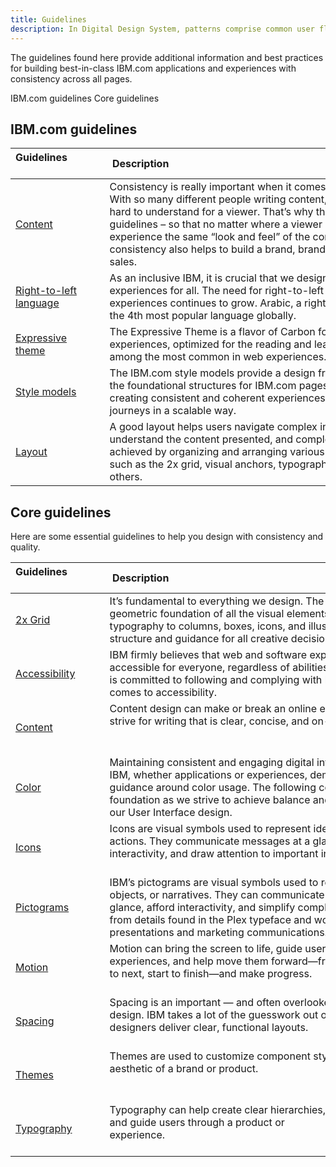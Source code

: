 ```yaml
---
title: Guidelines
description: In Digital Design System, patterns comprise common user flows and scenarios which are too complex or too universal to be encapsulated in a single component.
---
```

<PageDescription>

The guidelines found here provide additional information and best practices for building best-in-class IBM.com applications and experiences with consistency across all pages.

</PageDescription>

<AnchorLinks>

<AnchorLink>IBM.com guidelines</AnchorLink>
<AnchorLink>Core guidelines</AnchorLink>

</AnchorLinks>


## IBM.com guidelines

| Guidelines                                                                              | Description                                                                                                                                                                                                                                                                                      |
| --------------------------------------------------------------------------------------- | ------------------------------------------------------------------------------------------------------------------------------------------------------------------------------------------------------------------------------------------------------------------------------------------------ |
| [Content](https://www.ibm.com/standards/carbon/guidelines/content)                 | Consistency is really important when it comes to writing content. With so many different people writing content, messages can be hard to understand for a viewer. That’s why there are content guidelines – so that no matter where a viewer is on the website, they experience the same “look and feel” of the content. This consistency also helps to build a brand, brand loyalty and ultimately sales.                                    |
| [Right-to-left language](https://www.ibm.com/standards/carbon/guidelines/right-to-left)                 | As an inclusive IBM, it is crucial that we design and build online experiences for all. The need for right-to-left (RTL) web experiences continues to grow. Arabic, a right-to-left language, is the 4th most popular language globally.                                    |
| [Expressive theme](https://www.ibm.com/standards/carbon/guidelines/expressive-theme)                 | The Expressive Theme is a flavor of Carbon for IBM.com and web experiences, optimized for the reading and learning experiences, among the most common in web experiences.                                    |
| [Style models](https://www.ibm.com/standards/carbon/guidelines/style-models/overview)                 | The IBM.com style models provide a design framework that defines the foundational structures for IBM.com pages with the goal of creating consistent and coherent experiences across users’ journeys in a scalable way.                                    |
| [Layout](https://www.ibm.com/standards/carbon/guidelines/layout)                 | A good layout helps users navigate complex information, understand the content presented, and complete their goals. This is achieved by organizing and arranging various elements using tools such as the 2x grid, visual anchors, typography and motion, among others.                                    |

## Core guidelines
Here are some essential guidelines to help you design with consistency and quality.

| Guidelines                                                                              | Description                                                                                                                                                                                                                                                                                      |
| --------------------------------------------------------------------------------------- | ------------------------------------------------------------------------------------------------------------------------------------------------------------------------------------------------------------------------------------------------------------------------------------------------ |
| [2x Grid](https://www.carbondesignsystem.com/guidelines/2x-grid/overview/)                 | It’s fundamental to everything we design. The 2x Grid is the geometric foundation of all the visual elements of IBM Design, from typography to columns, boxes, icons, and illustrations. It provides structure and guidance for all creative decision-making.                                    |
| [Accessibility](https://www.carbondesignsystem.com/guidelines/accessibility/overview)   | IBM firmly believes that web and software experiences should be accessible for everyone, regardless of abilities or impairments. IBM is committed to following and complying with best practices when it comes to accessibility.                                                              |
| [Content](https://www.carbondesignsystem.com/guidelines/content/overview/)                | Content design can make or break an online experience. Always strive for writing that is clear, concise, and on-brand.                                                                                                                                                                           |
| [Color](https://www.carbondesignsystem.com/guidelines/color/overview)                   | Maintaining consistent and engaging digital interfaces throughout IBM, whether applications or experiences, demands extended guidance around color usage. The following concepts are the foundation as we strive to achieve balance and harmony through our User Interface design.               |
| [Icons](https://www.carbondesignsystem.com/guidelines/icons/library)                    | Icons are visual symbols used to represent ideas, objects, or actions. They communicate messages at a glance, afford interactivity, and draw attention to important information.                                                                                                                 |
| [Pictograms](https://www.carbondesignsystem.com/guidelines/pictograms/library)          | IBM’s pictograms are visual symbols used to represent ideas, objects, or narratives. They can communicate messages at a glance, afford interactivity, and simplify complex ideas. They draw from details found in the Plex typeface and work well in presentations and marketing communications. |
| [Motion](https://www.carbondesignsystem.com/guidelines/motion/overview/)                   | Motion can bring the screen to life, guide users through complex experiences, and help move them forward—from here to there, now to next, start to finish—and make progress.                                                                                                                     |
| [Spacing](https://www.carbondesignsystem.com/guidelines/spacing/overview/)                        | Spacing is an important — and often overlooked — part of visual design. IBM takes a lot of the guesswork out of spacing to help designers deliver clear, functional layouts.                                                                                                                  |
| [Themes](https://www.carbondesignsystem.com/guidelines/themes/overview/)                          | Themes are used to customize component styles to fit the specific aesthetic of a brand or product.                                                                                                                                                                                               |
| [Typography](https://www.carbondesignsystem.com/guidelines/typography/overview)         | Typography can help create clear hierarchies, organize information, and guide users through a product or experience.                                                                                                                                                                             |

